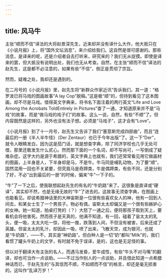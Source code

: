 ```yaml
---
---
---
```

title: 风马牛
---



主张“顺而不信”译法的大将赵景深先生，近来却并没有译什么大作，他大抵只在《小说月报》上，将“国外文坛消息”，来介绍给我们。这自然是很可感谢的。那些消息，是译来的呢，还是介绍者自去打听来，研究来的？我们无从捉摸。即使是译来的罢，但大抵没有说明出处，我们也无从考查。自然，在主张“顺而不信”译法的赵先生，这是都不必注意的，如果有些“不信”，倒正是贯彻了宗旨。

然而，疑难之处，我却还是遇到的。

在二月号的《小说月报》里，赵先生将“新群众作家近讯”告诉我们，其一道：“格罗泼已将马戏的图画故事“A lay Cop”脱稿。”这是极“顺”的，但待到看见了这本图画，却不尽是马戏。借得英文字典来，将书名下面注着的两行英文“Life and Love Among the Acrobats ToldEntirely in Pictures”查了一通，才知道原来并不是“马戏”的故事，而是“做马戏的戏子们”的故事。这么一说，自然，有些“不顺”了。但内容既然是这样的，另外也没有法子想。必须是“马戏子”，这才会有“Love”。

《小说月报》到了十一月号，赵先生又告诉了我们“塞意斯完成四部曲”，而且“连最后的一册《半人半牛怪》（Der Zentaur）也已于今年出版”了。这一下“Der”，就令人眼睛发白，因为这是茄门话，就是想查字典，除了同济学校也几乎无处可借，那里还敢发生什么贰心。然而那下面的一个名词，却不写尚可，一写倒成了疑难杂症。这字大约是源于希腊的，英文字典上也就有，我们还常常看见用它做画材的图画，上半身是人，下半身却是马，不是牛。牛马同是哺乳动物，为了要“顺”，固然混用一回也不关紧要，但究竟马是奇蹄类，牛是偶蹄类，有些不同，还是分别了好，不必“出到最后的一册”的时候，偏来“牛”一下子的。

“牛”了一下之后，使我联想起赵先生的有名的“牛奶路”来了。这很象是直译或“硬译”，其实却不然，也是无缘无故的“牛”了进去的。这故事无须查字典，在图画上也能看见。却说希腊神话里的大神宙斯是一位很有些喜欢女人的神，他有一回到人间去，和某女士生了一个男孩子。物必有偶，宙斯太太却偏又是一个很有些嫉妒心的女神。她一知道，拍桌打凳的（？）大怒了一通之后，便将那孩子取到天上，要看机会将他害死。然而孩子是天真的，他满不知道，有一回，碰着了宙太太的乳头，便一吸，太太大吃一惊，将他一推，跌落到人间，不但没有被害，后来还成了英雄。但宙太太的乳汁，却因此一吸，喷了出来，飞散天空，成为银河，也就是“牛奶路”，——不，其实是“神奶路”。但白种人是一切“奶”都叫“Milk”的，我们看惯了罐头牛奶上的文字，有时就不免于误译，是的，这也是无足怪的事。

但以对于翻译大有主张的名人，而遇马发昏，爱牛成性，有些“牛头不对马嘴”的翻译，却也可当作一点谈助。——不过当作别人的一点谈助，并且借此知道一点希腊神话而已，于赵先生的“与其信而不顺，不如顺而不信”的格言，却还是毫无损害的。这叫作“乱译万岁！”